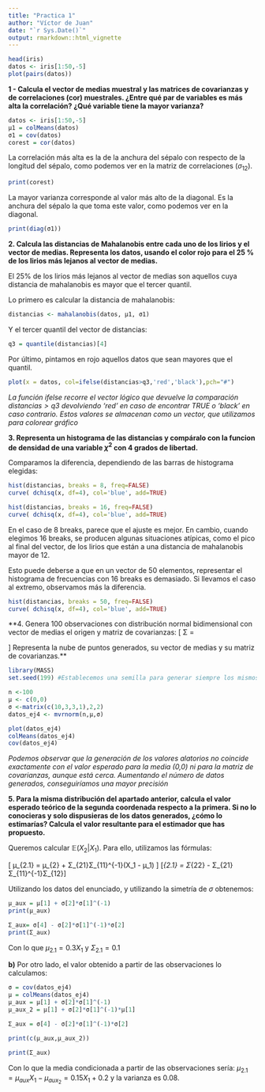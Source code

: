 ```yaml
---
title: "Practica 1"
author: "Víctor de Juan"
date: "`r Sys.Date()`"
output: rmarkdown::html_vignette
---
```


```R
head(iris)
datos <- iris[1:50,-5]
plot(pairs(datos))
```


**1 - Calcula el vector de medias muestral y las matrices de covarianzas y de correlaciones (cor) muestrales. ¿Entre qué par de variables es más alta la correlación? ¿Qué variable tiene la mayor varianza?**

```r
datos <- iris[1:50,-5]
µ1 = colMeans(datos)
σ1 = cov(datos)
corest = cor(datos)
```

La correlación más alta es la de la anchura del sépalo con respecto de la longitud del sépalo, como podemos ver en la matriz de correlaciones ($\sigma_{12}$).

```r
print(corest)
```


La mayor varianza corresponde al valor más alto de la diagonal. Es la anchura del sépalo la que toma este valor, como podemos ver en la diagonal.

```r
print(diag(σ1))
```

**2. Calcula las distancias de Mahalanobis entre cada uno de los lirios y el vector de medias. Representa los datos, usando el color rojo para el 25 % de los lirios más lejanos al vector de medias.**

El 25% de los lirios más lejanos al vector de medias son aquellos cuya distancia de mahalanobis es mayor que el tercer quantil.

Lo primero es calcular la distancia de mahalanobis:
```r
distancias <- mahalanobis(datos, µ1, σ1)
```
Y el tercer quantil del vector de distancias:
```r
q3 = quantile(distancias)[4]
```
Por último, pintamos en rojo aquellos datos que sean mayores que el quantil.
```r
plot(x = datos, col=ifelse(distancias>q3,'red','black'),pch="#")
```

*La función ifelse recorre el vector lógico que devuelve la comparación $distancias > q3$ devolviendo 'red' en caso de encontrar TRUE o 'black' en caso contrario. Estos valores se almacenan como un vector, que utilizamos para colorear gráfico*

**3. Representa un histograma de las distancias y compáralo con la funcion de densidad de una variable $\chi^2$ con 4 grados de libertad.**

Comparamos la diferencia, dependiendo de las barras de histograma elegidas:

```r
hist(distancias, breaks = 8, freq=FALSE)
curve( dchisq(x, df=4), col='blue', add=TRUE)
```

```r
hist(distancias, breaks = 16, freq=FALSE)
curve( dchisq(x, df=4), col='blue', add=TRUE)
```

En el caso de 8 breaks, parece que el ajuste es mejor. En cambio, cuando elegimos 16 breaks, se producen algunas situaciones atípicas, como el pico al final del vector, de los lirios que están a una distancia de mahalanobis mayor de 12. 

Esto puede deberse a que en un vector de 50 elementos, representar el histograma de frecuencias con 16 breaks es demasiado. Si llevamos el caso al extremo, observamos más la diferencia.

```r
hist(distancias, breaks = 50, freq=FALSE)
curve( dchisq(x, df=4), col='blue', add=TRUE)
```


**4. Genera 100 observaciones con distribución normal bidimensional con vector de medias el origen y matriz de covarianzas: \[ Σ = \begin{pmatrix} 10&3\\ 3 & 1 \end{pmatrix} \] Representa la nube de puntos generados, su vector de medias y su matriz de covarianzas.**
```r
library(MASS) 
set.seed(199) #Establecemos una semilla para generar siempre los mismos números aleatorios.

n <-100
µ <- c(0,0)
σ <-matrix(c(10,3,3,1),2,2)
datos_ej4 <- mvrnorm(n,µ,σ)

plot(datos_ej4)
colMeans(datos_ej4)
cov(datos_ej4)
```

*Podemos observar que la generación de los valores alatorios no coincide exactamente con el valor esperado para la media (0,0) ni para la matriz de covarianzas, aunque está cerca. Aumentando el número de datos generados, conseguiríamos una mayor precisión*



**5. Para la misma distribución del apartado anterior, calcula el valor esperado teórico de la segunda coordenada respecto a la primera. Si no lo conocieras y solo dispusieras de los datos generados, ¿cómo lo estimarías? Calcula el valor resultante para el estimador que has propuesto.**

Queremos calcular $\mathbb{E}(X_2|X_1)$. Para ello, utilizamos las fórmulas:

\[
µ_{2.1} = µ_{2} + Σ_{21}Σ_{11}^{-1}(X_1 - µ_1)
\]
\[\Sigma_{2.1} = Σ_{22} - Σ_{21}Σ_{11}^{-1}Σ_{12}\]

Utilizando los datos del enunciado, y utilizando la simetría de $σ$ obtenemos:

```r
µ_aux = µ[1] + σ[2]*σ[1]^(-1)
print(µ_aux)
```



```r
Σ_aux= σ[4] - σ[2]*σ[1]^(-1)*σ[2]
print(Σ_aux)
```

Con lo que $µ_{2.1} = 0.3X_1$ y $Σ_{2.1} = 0.1$

**b)** Por otro lado, el valor obtenido a partir de las observaciones lo calculamos:

```r
σ = cov(datos_ej4)
µ = colMeans(datos_ej4)
µ_aux = µ[1] + σ[2]*σ[1]^(-1)
µ_aux_2 = µ[1] + σ[2]*σ[1]^(-1)*µ[1]

Σ_aux = σ[4] - σ[2]*σ[1]^(-1)*σ[2]

print(c(µ_aux,µ_aux_2))

print(Σ_aux)
```

Con lo que la media condicionada a partir de las observaciones sería: $µ_{2.1} = µ_{aux}X_1 - µ_{aux_2} = 0.15X_1 + 0.2$ y la varianza es 0.08.
